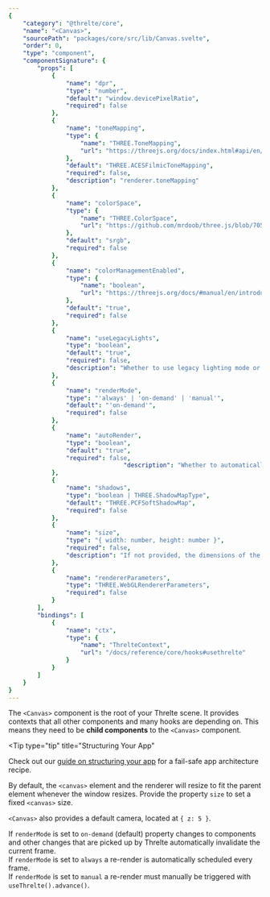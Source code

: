 ```yaml
---
{
    "category": "@threlte/core",
    "name": "<Canvas>",
    "sourcePath": "packages/core/src/lib/Canvas.svelte",
    "order": 0,
    "type": "component",
    "componentSignature": {
        "props": [
            {
                "name": "dpr",
                "type": "number",
                "default": "window.devicePixelRatio",
                "required": false
            },
            {
                "name": "toneMapping",
                "type": {
                    "name": "THREE.ToneMapping",
                    "url": "https://threejs.org/docs/index.html#api/en/constants/Renderer"
                },
                "default": "THREE.ACESFilmicToneMapping",
                "required": false,
                "description": "renderer.toneMapping"
            },
            {
                "name": "colorSpace",
                "type": {
                    "name": "THREE.ColorSpace",
                    "url": "https://github.com/mrdoob/three.js/blob/705e47d035591cb5a2e9cc83aa3576e21a4bf2c0/src/constants.js#L149-L153"
                },
                "default": "srgb",
                "required": false
            },
            {
                "name": "colorManagementEnabled",
                "type": {
                    "name": "boolean",
                    "url": "https://threejs.org/docs/#manual/en/introduction/Color-management"
                },
                "default": "true",
                "required": false
            },
            {
                "name": "useLegacyLights",
                "type": "boolean",
                "default": "true",
                "required": false,
                "description": "Whether to use legacy lighting mode or physically correct lighting mode. Physically correct lighting mode is more physically accurate, but legacy lighting mode may be more intuitive."
            },
            {
                "name": "renderMode",
                "type": "'always' | 'on-demand' | 'manual'",
                "default": "'on-demand'",
                "required": false
            },
            {
                "name": "autoRender",
                "type": "boolean",
                "default": "true",
                "required": false,
								"description": "Whether to automatically render the scene every frame. Set to `false` to implement custom render pipelines."
            },
            {
                "name": "shadows",
                "type": "boolean | THREE.ShadowMapType",
                "default": "THREE.PCFSoftShadowMap",
                "required": false
            },
            {
                "name": "size",
                "type": "{ width: number, height: number }",
                "required": false,
                "description": "If not provided, the dimensions of the parent element will be used."
            },
            {
                "name": "rendererParameters",
                "type": "THREE.WebGLRendererParameters",
                "required": false
            }
        ],
        "bindings": [
            {
                "name": "ctx",
                "type": {
                    "name": "ThrelteContext",
                    "url": "/docs/reference/core/hooks#usethrelte"
                }
            }
        ]
    }
}
---
```


The `<Canvas>` component is the root of your Threlte scene. It provides contexts that all other components and many hooks are depending on. This means they need to be **child components** to the `<Canvas>` component.

<Tip
  type="tip"
  title="Structuring Your App"
>

Check out our [guide on structuring your
app](/docs/learn/basics/app-structure) for a fail-safe app architecture recipe.

</Tip>

By default, the `<canvas>` element and the renderer will resize to fit the parent element whenever the window resizes. Provide the property `size` to set a fixed `<canvas>` size.

`<Canvas>` also provides a default camera, located at `{ z: 5 }`.

If `renderMode` is set to `on-demand` (default) property changes to components and other changes that are picked up by Threlte automatically invalidate the current frame.<br />
If `renderMode` is set to `always` a re-render is automatically scheduled every frame.<br />
If `renderMode` is set to `manual` a re-render must manually be triggered with `useThrelte().advance()`.
